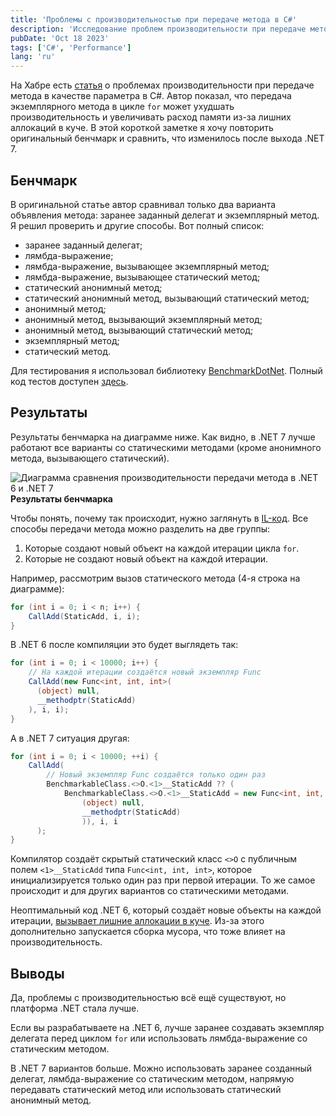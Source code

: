 ```yaml
---
title: 'Проблемы с производительностью при передаче метода в C#'
description: 'Исследование проблем производительности при передаче метода в C#'
pubDate: 'Oct 18 2023'
tags: ['C#', 'Performance']
lang: 'ru'
---
```



На Хабре есть [статья](https://habr.com/ru/companies/skbkontur/articles/721822/) о проблемах производительности при передаче метода в качестве параметра в C#. Автор показал, что передача экземплярного метода в цикле `for` может ухудшать производительность и увеличивать расход памяти из-за лишних аллокаций в куче. В этой короткой заметке я хочу повторить оригинальный бенчмарк и сравнить, что изменилось после выхода .NET 7.

## Бенчмарк

В оригинальной статье автор сравнивал только два варианта объявления метода: заранее заданный делегат и экземплярный метод. Я решил проверить и другие способы. Вот полный список:

- заранее заданный делегат;
- лямбда-выражение;
- лямбда-выражение, вызывающее экземплярный метод;
- лямбда-выражение, вызывающее статический метод;
- статический анонимный метод;
- статический анонимный метод, вызывающий статический метод;
- анонимный метод;
- анонимный метод, вызывающий экземплярный метод;
- анонимный метод, вызывающий статический метод;
- экземплярный метод;
- статический метод.

Для тестирования я использовал библиотеку [BenchmarkDotNet](https://github.com/dotnet/BenchmarkDotNet). Полный код тестов доступен [здесь](https://gitlab.com/alexeyfv/method-as-parameter).

## Результаты

Результаты бенчмарка на диаграмме ниже. Как видно, в .NET 7 лучше работают все варианты со статическими методами (кроме анонимного метода, вызывающего статический).

<Image
  src={benchmarkResults}
  alt="Диаграмма сравнения производительности передачи метода в .NET 6 и .NET 7"
/>
<strong style="text-align: center;">
Результаты бенчмарка
</strong>

Чтобы понять, почему так происходит, нужно заглянуть в [IL-код](https://sharplab.io/#gist:ecc53add5167ad4f90126c4dabbbace3). Все способы передачи метода можно разделить на две группы:

1. Которые создают новый объект на каждой итерации цикла `for`.
2. Которые не создают новый объект на каждой итерации.

Например, рассмотрим вызов статического метода (4-я строка на диаграмме):

```cs
for (int i = 0; i < n; i++) {
    CallAdd(StaticAdd, i, i);
}
```

В .NET 6 после компиляции это будет выглядеть так:

```cs
for (int i = 0; i < 10000; i++) {
    // На каждой итерации создаётся новый экземпляр Func
    CallAdd(new Func<int, int, int>(
      (object) null,
      __methodptr(StaticAdd)
    ), i, i);
}
```

А в .NET 7 ситуация другая:

```cs
for (int i = 0; i < 10000; ++i) {
    CallAdd(
        // Новый экземпляр Func создаётся только один раз
        BenchmarkableClass.<>O.<1>__StaticAdd ?? (
            BenchmarkableClass.<>O.<1>__StaticAdd = new Func<int, int, int>(
                (object) null,
                __methodptr(StaticAdd)
                )), i, i
      );
}
```

Компилятор создаёт скрытый статический класс `<>O` с публичным полем `<1>__StaticAdd` типа `Func<int, int, int>`, которое инициализируется только один раз при первой итерации. То же самое происходит и для других вариантов со статическими методами.

Неоптимальный код .NET 6, который создаёт новые объекты на каждой итерации, [вызывает лишние аллокации в куче](https://gitlab.com/alexeyfv/method-as-parameter/-/blob/main/BenchmarkDotNet.Artifacts/BenchmarkableClass-20231018-082910.log#L2075). Из-за этого дополнительно запускается сборка мусора, что тоже влияет на производительность.

## Выводы

Да, проблемы с производительностью всё ещё существуют, но платформа .NET стала лучше.

Если вы разрабатываете на .NET 6, лучше заранее создавать экземпляр делегата перед циклом `for` или использовать лямбда-выражение со статическим методом.

В .NET 7 вариантов больше. Можно использовать заранее созданный делегат, лямбда-выражение со статическим методом, напрямую передавать статический метод или использовать статический анонимный метод.
